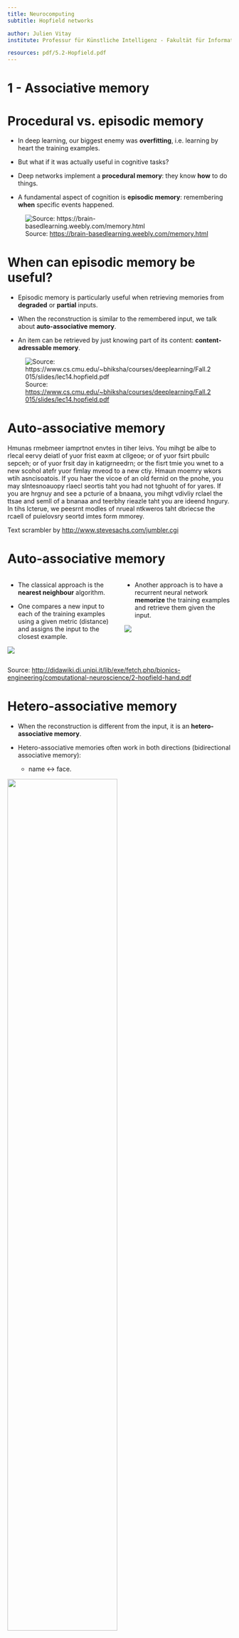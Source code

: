 ```yaml
---
title: Neurocomputing
subtitle: Hopfield networks

author: Julien Vitay
institute: Professur für Künstliche Intelligenz - Fakultät für Informatik

resources: pdf/5.2-Hopfield.pdf
---
```


# 1 - Associative memory

# Procedural vs. episodic memory

* In deep learning, our biggest enemy was **overfitting**, i.e. learning by heart the training examples. 

* But what if it was actually useful in cognitive tasks?

* Deep networks implement a **procedural memory**: they know **how** to do things.

* A fundamental aspect of cognition is **episodic memory**: remembering **when** specific events happened.

![Source: <https://brain-basedlearning.weebly.com/memory.html>](img/episodicmemory.gif)


# When can episodic memory be useful?

* Episodic memory is particularly useful when retrieving memories from **degraded** or **partial** inputs.

* When the reconstruction is similar to the remembered input, we talk about **auto-associative memory**. 

* An item can be retrieved by just knowing part of its content: **content-adressable memory**.

![Source: <https://www.cs.cmu.edu/~bhiksha/courses/deeplearning/Fall.2015/slides/lec14.hopfield.pdf>](img/AM-reconstruction.png) 


# Auto-associative memory

Hmunas rmebmeer iamprtnot envtes in tiher leivs. You mihgt be albe to rlecal eervy deiatl of yuor frist eaxm at cllgeoe; or of yuor fsirt pbuilc sepceh; or of yuor frsit day in katigrneedrn; or the fisrt tmie you wnet to a new scohol atefr yuor fimlay mveod to a new ctiy. Hmaun moemry wkors wtih asncisoatois. If you haer the vicoe of an old fernid on the pnohe, you may slntesnoauopy rlaecl seortis taht you had not tghuoht of for yares. If you are hrgnuy and see a pcturie of a bnaana, you mihgt vdivliy rclael the ttsae and semll of a bnanaa and teerbhy rieazle taht you are ideend hngury. In tihs lcterue, we peesrnt modles of nrueal ntkweros taht dbriecse the rcaell of puielovsry seortd imtes form mmorey.

:::footer
Text scrambler by <http://www.stevesachs.com/jumbler.cgi>
:::

# Auto-associative memory

::: {.columns}
::: {.column width=50%}


* The classical approach is the **nearest neighbour** algorithm.

* One compares a new input to each of the training examples using a given metric (distance) and assigns the input to the closest example.

![](img/nearestneighbour.png)

:::
::: {.column width=50%}


* Another approach is to have a recurrent neural network **memorize** the training examples and retrieve them given the input. 

![](img/associativememory.png)


:::
:::


::: footer
Source: <http://didawiki.di.unipi.it/lib/exe/fetch.php/bionics-engineering/computational-neuroscience/2-hopfield-hand.pdf>
:::

# Hetero-associative memory

* When the reconstruction is different from the input, it is an **hetero-associative memory**.

* Hetero-associative memories often work in both directions (bidirectional associative memory): 

    * name $\leftrightarrow$ face.

![](img/heteroassociative.jpg){width=70%}

::: footer
Source: <https://slideplayer.com/slide/7303074/>
:::

<!-- # Proust's madeleine

::: {.columns}
::: {.column width=50%}


“No sooner had the warm liquid mixed with the crumbs touched my palate than a shudder ran through me and I stopped, intent upon the extraordinary thing that was happening to me. An exquisite pleasure had invaded my senses, something isolated, detached, with no suggestion of its origin. And at once the vicissitudes of life had become indifferent to me, its disasters innocuous, its brevity illusory – this new sensation having had on me the effect which love has of filling me with a precious essence; or rather this essence was not in me it was me. ... Whence did it come? What did it mean? How could I seize and apprehend it? ... And suddenly the memory revealed itself. The taste was that of the little piece of madeleine which on Sunday mornings at Combray (because on those mornings I did not go out before mass), when I went to say good morning to her in her bedroom, my aunt Léonie used to give me, dipping it first in her own cup of tea or tisane. The sight of the little madeleine had recalled nothing to my mind before I tasted it. And all from my cup of tea.”


:::
::: {.column width=50%}


![](img/madeleine-de-proust.jpg)


> Marcel Proust, In Search of Lost Time

:::
:::

 -->

# 2 - Hopfield networks

# Feedforward and recurrent neural networks

* Feedforward networks only depend on the current input:

$$\mathbf{y}_t = f(W \times \mathbf{x}_t + \mathbf{b})$$

* Recurrent networks also depend on their previous output:

$$\mathbf{y}_t = f(W \times [\mathbf{x}_t \, ; \, \mathbf{y}_{t-1}] + \mathbf{b})$$

* Both are strongly dependent on their inputs and do not have their own dynamics.


# Hopfield networks

::: {.columns}
::: {.column width=50%}


* **Hopfield networks** [@Hopfield1982; @Hopfield1983] only depend on a single input (one constant value per neuron) and their previous output using **recurrent weights**:

$$\mathbf{y}_t = f(\mathbf{x} + W \times \mathbf{y}_{t-1} + \mathbf{b})$$

* For a single constant input $\mathbf{x}$, one lets the network **converge** for enough time steps $T$ and observe what the final output $\mathbf{y}_T$ is.

* Hopfield network have their own **dynamics**: the output evolves over time, but the input is constant.

* One can even omit the input $\mathbf{x}$ and merge it with the bias $\mathbf{b}$: the dynamics will only depend on the **initial state** $\mathbf{y}_0$.


$$\mathbf{y}_t = f(W \times \mathbf{y}_{t-1} + \mathbf{b})$$

:::
::: {.column width=50%}


![Source: [Wikipedia CC BY-SA 3.0](https://en.wikipedia.org/wiki/Hopfield_network), Author: Zawersh](img/hopfield-net.png)

:::
:::


# Hopfield networks

::: {.columns}
::: {.column width=50%}


* Binary Hopfield networks use **binary units**. 

* The neuron $i$ has a net activation $x_i$ (**potential**) depending on the other neurons $j$ through weights $w_{ji}$:

$$x_i = \sum_{j \neq i} w_{ji} \, y_j + b$$

* The output $y_i$ is the sign of the potential:

$$y_i = \text{sign}(x_i)$$

$$\text{sign}(x) = \begin{cases} +1 \; \text{if} \, x>0 \\ -1 \; \text{otherwise.}\end{cases}$$

* There are **no self-connections**: $w_{ii} = 0$.

* The weights are **symmetrical**: $w_{ij} = w_{ji}$.

:::
::: {.column width=50%}


![Source: <http://didawiki.di.unipi.it/lib/exe/fetch.php/bionics-engineering/computational-neuroscience/2-hopfield-hand.pdf>](img/hopfield-simple.png){width=70%}

* In matrix-vector form:

$$\mathbf{y} = \text{sign}(W \times \mathbf{y} + \mathbf{b})$$

:::
:::



# Hopfield networks

* At each time step, a neuron will **flip** its state if the sign of the potential $x_i = \sum_{j \neq i} w_{ji} \, y_j + b$ does not match its current output $y_i$.

* This will in turn modify the potential of all other neurons, who may also flip. The potential of that neuron may change its sign, so the neuron will flip again.

* After a finite number of iterations, the network reaches a **stable state** (proof later).

* Neurons are evaluated one after the other: **asynchronous evaluation**.


![Source: <https://www.cs.cmu.edu/~bhiksha/courses/deeplearning/Fall.2015/slides/lec14.hopfield.pdf>](img/hopfield-flip.png)

# Hopfield networks

* Let's consider a Hopfield network with 5 neurons, **sparse connectivity** and no bias.

* In the initial state, 2 neurons are on (+1), 3 are off (-1).

![](img/hopfield-demo1.png){width=60%}

# Hopfield networks

* Let's evaluate the top-right neuron. 

* Its potential is -4 * 1 + 3 * (-1) + 3 * (-1) = -10 $<$ 0. Its output stays at -1. 

![](img/hopfield-demo2.png){width=60%}

# Hopfield networks

* Now the bottom-left neuron.

* The same: 3 * 1 + (-1) * (-1) = 4 $>$ 0, the output stays at +1.

![](img/hopfield-demo3.png){width=60%}

# Hopfield networks

* But the bottom-middle neuron has to flip its sign: -1 * 1 + 4 * 1 + 3 * (-1) - 1 * (-1) = 1 $>$ 0.

* Its new output is +1.

![](img/hopfield-demo4.png){width=60%}

# Hopfield networks

* We can continue evaluating the neurons, but nobody will flip its sign.

* This configuration is a **stable pattern** of the network.

![](img/hopfield-demo5.png){width=60%}

# Hopfield networks

* There is another stable pattern, where the two other neurons are active: **symmetric** or **ghost** pattern.

* All other patterns are unstable and will eventually lead to one of the two **stored patterns**.

![](img/hopfield-demo6.png){width=60%}


# Hopfield networks

::: {.columns}
::: {.column width=50%}


![](img/hopfield-demo5.png)

:::
::: {.column width=50%}


![](img/hopfield-demo6.png)

:::
:::


* The weight matrix $W$ allows to encode a given number of stable patterns, which are **fixed points** of the network's dynamics.

* Any initial configuration will converge to one of the stable patterns.

# Hopfield networks

::: {.columns}
::: {.column width=50%}


* Initialize a **symmetrical weight matrix** without self-connections. 

* Set an input to the network through the bias $\mathbf{b}$.

* **while** not stable:

    * Pick a neuron $i$ randomly.

    * Compute its potential:

    $$x_i = \sum_{j \neq i} w_{ji} \, y_j + b$$

    * Flip its output if needed:

    $$y_i = \text{sign}(x_i)$$


:::
::: {.column width=50%}



![Source: <http://didawiki.di.unipi.it/lib/exe/fetch.php/bionics-engineering/computational-neuroscience/2-hopfield-hand.pdf>](img/hopfield-simple.png)

:::
:::


# Asynchronous evaluation

* Why do we need to update neurons one by one, instead of all together as in ANNs (vector-based)?

* Consider the two neurons below:

![](img/hopfield-asynchronous1.png){width=30%}

* If you update them at the same time, they will both flip:

![](img/hopfield-asynchronous2.png){width=30%}

* But at the next update, they will both flip again: the network will oscillate for ever.

![](img/hopfield-asynchronous1.png){width=30%}

# Asynchronous evaluation


* By updating neurons one at a time (randomly), you make sure that the network converges to a stable pattern:

![](img/hopfield-asynchronous1.png){width=30%}

![](img/hopfield-asynchronous3.png){width=30%}

![](img/hopfield-asynchronous3.png){width=30%}

# Energy of the Hopfield network

* Let's have a look at the quantity $y_i \, (\sum_{j \neq i} w_{ji} \, y_j + b)$ before and after an update:

    * If the neuron does not flip, the quantity does not change.

    * If the neuron flips ($y_i$ goes from +1 to -1, or from -1 to +1), this means that:

        * $y_i$ and $\sum_{j \neq i} w_{ji} \, y_j + b$ had different signs before the update, so $y_i \, (\sum_{j \neq i} w_{ji} \, y_j + b)$ was negative.

        * After the flip, $y_i$ and $\sum_{j \neq i} w_{ji} \, y_j + b$ have the same sign, so $y_i \, (\sum_{j \neq i} w_{ji} \, y_j + b)$ becomes positive.

* The **change** in the quantity $y_i \, (\sum_{j \neq i} w_{ji} \, y_j + b)$ is always positive or equal to zero:

$$ \Delta [y_i \, (\sum_{j \neq i} w_{ji} \, y_j + b)] \geq 0$$

* No update can decrease this quantity.

# Energy of the Hopfield network

* Let's now sum this quantity over the complete network and reverse its sign:

$$E(\mathbf{y}) = - \sum_i y_i \, (\sum_{j > i} w_{ji} \, y_j + b)$$

* We can expand it and simplify it knowing that $w_{ii}=0$ and $w_{ij} = w_{ji}$:

$$E(\mathbf{y}) = - \frac{1}{2} \, \sum_{i, j} w_{ij} \, y_i \, y_j - \sum_j y_j \, b_j$$

* The term $\frac{1}{2}$ comes from the fact that the weights are symmetric and count twice in the double sum.

* In a matrix-vector form, it becomes:

$$E(\mathbf{y}) = -\frac{1}{2} \, \mathbf{y}^T \times W \times \mathbf{y} - \mathbf{b}^T \times \mathbf{y}$$

* $E(\mathbf{y})$ is called the **energy** of the network or its **Lyapunov function** for a pattern $(\mathbf{y})$.

* We know that updates can only **decrease the energy** of the network, it will never go up.

* Moreover, the energy has a **lower bound**: it cannot get below a certain value as everything is finite. 



# Energy of the Hopfield network

* The energy of the network can only decrease but has a lower bound.

$$E(\mathbf{y}) = -\frac{1}{2} \, \mathbf{y}^T \times W \times \mathbf{y} - \mathbf{b}^T \times \mathbf{y}$$

* Stable patterns are **local minima** of the energy function: no update can increase the energy.

![Source: <http://didawiki.di.unipi.it/lib/exe/fetch.php/bionics-engineering/computational-neuroscience/2-hopfield-hand.pdf>](img/hopfield-energy.png)




# Energy of the Hopfield network

* Stable patterns are **point attractors**.

* Other patterns have higher energies and are **attracted** by the closest stable pattern (attraction basin).

![Source: <https://en.wikipedia.org/wiki/Hopfield_network>](img/hopfield_energy_landscape.png)


# Capacity of a Hopfield network

![](img/hopfield-simple2.png)

* It can be shown that for a network with $N$ units, one can store up to $0.14 N$ different patterns:

$$C \approx 0.14 \, N$$

* If you have 1000 neurons, you can store 140 patterns.

* As you need 1 million weights for it, it is not very efficient...

::: footer
@McEliece1987 The capacity of the Hopfield associative memory. IEEE Transactions on Information Theory 33:461–482. doi:10.1109/TIT.1987.1057328
:::

# Storing patterns

* The weights define the stored patterns through their contribution to the energy:

$$E = -\frac{1}{2} \, \mathbf{y}^T \times W \times \mathbf{y} - \mathbf{b}^T \times \mathbf{y}$$

* How do you choose the weights $W$ so that the desired patterns $(\mathbf{y}^1, \mathbf{y}^2, \dots, \mathbf{y}^P)$ are local minima of the energy function?

* Let's omit the bias for a while, as it does not depend on $W$. One can replace the bias with a weight to a neuron whose activity is always +1.

* The pattern $\mathbf{y}^1 = [y^1_1, y^1_2, \ldots, y^1_N]^T$ is stable if no neuron flips after the update:

$$y^1_i = \text{sign}(\sum_{j\neq i} w_{ij} \, y^1_j) \; \; \forall i$$

* Which weights respect this stability constraint?

# Hebb's rule: Cells that fire together wire together

::: {.columns}
::: {.column width=60%}

> When an axon of cell A is near enough to excite a cell B and repeatedly or persistently takes part in firing it, some growth process or metabolic change takes place in one or both cells such that A’s efficiency, as one of the cells firing B, is increased.
>
> **Donald Hebb**, 1949

:::
::: {.column width=40%}

![Source: <https://thebrain.mcgill.ca/flash/i/i_07/i_07_cl/i_07_cl_tra/i_07_cl_tra.html>](img/hebb-principle.jpg)


:::
:::


# Hebbian learning

* **Hebbian learning** between two neurons states that the synaptic efficiency (weight) of their connection should be increased if the activity of the two neurons is correlated.

* The correlation between the activities is simply the product:

$$\Delta w_{i,j} = y_i \, y_j$$

* If both activities are high, the weight will increase.

* If one of the activities is low, the weight won't change.

* It is a very rudimentary model of synaptic plasticity, but verified experimentally.

# Storing patterns

* The fixed point respects:

$$y^1_i = \text{sign}(\sum_{j\neq i} w_{ij} \, y^1_j) \; \; \forall i$$

* If we use $w_{i,j} = y^1_i \, y^1_j$ as the result of Hebbian learning (weights initialized at 0), we obtain

$$y^1_i = \text{sign}(\sum_{j\neq i} y^1_i \, y^1_j \, y^1_j) = \text{sign}(\sum_{j\neq i} y^1_i) = \text{sign}((N-1) \, y^1_i) = \text{sign}(y^1_i) = y^1_i \; \; \forall i$$

as $y^1_j \, y^1_j = 1$ (binary units).

* This means that setting $w_{i,j} = y^1_i \, y^1_j$ makes $\mathbf{y}^1$ a fixed point of the system!

* Remembering that $w_{ii}=0$, we find that $W$ is the correlation matrix of $\mathbf{y}^1$ minus the identity:

$$W = \mathbf{y}^1 \times (\mathbf{y}^1)^T - I$$

(the diagonal of $\mathbf{y}^1 \times (\mathbf{y}^1)^T$ is always 1, as $y^1_j \, y^1_j = 1$).

# Storing patterns

* If we have $P$ patterns $(\mathbf{y}^1, \mathbf{y}^2, \dots, \mathbf{y}^P)$ to store, the corresponding weight matrix is:


$$W = \frac{1}{P} \, \sum_{k=1}^P \mathbf{y}^k \times (\mathbf{y}^k)^T - I$$

* $\frac{1}{P} \, \sum_{k=1}^P \mathbf{y}^k \times (\mathbf{y}^k)^T$ is the **correlation matrix** of the patterns.

* This does not sound much like **learning** as before, as we are forming the matrix directly from the data, but it is a biologically realistic implementation of **Hebbian learning**.

* We only need to iterate **once** over the training patterns, not multiple epochs.

* Learning can be online: the weight matrix is modified when a new pattern $\mathbf{y}^k$ has to be remembered:

$$W = W + \mathbf{y}^k \times (\mathbf{y}^k)^T - I$$

* There is no catastrophic forgetting until we reach the **capacity** $C = 0.14 \, N$ of the network.


# Hopfield networks

* Given $P$ patterns $(\mathbf{y}^1, \mathbf{y}^2, \dots, \mathbf{y}^P)$ to store, build the weight matrix: 

$$W = \frac{1}{P} \, \sum_{k=1}^P \mathbf{y}^k \times (\mathbf{y}^k)^T - I$$

* The energy of the Hopfield network for a new pattern $\mathbf{y}$ is (implicitly):

$$
\begin{aligned}
    E(\mathbf{y}) &=  -\frac{1}{2} \, \mathbf{y}^T \times (\frac{1}{P} \, \sum_{k=1}^P \mathbf{y}^k \times (\mathbf{y}^k)^T - I) \times \mathbf{y} - \mathbf{b}^T \times \mathbf{y} \\ 
    &= -\frac{1}{2 P} \, \sum_{k=1}^P  ((\mathbf{y}^k)^T \times \mathbf{y})^2   - (\frac{1}{2} \, \mathbf{y}^T + \mathbf{b}^T) \times \mathbf{y} \\
\end{aligned}
$$

i.e. a quadratic function of the dot product between the current pattern $\mathbf{y}$ and the stored patterns $\mathbf{y}^k$.

* The stored patterns are local minima of this energy function, which can be retrieved from any pattern $\mathbf{y}$ by iteratively applying the **asynchronous update**:

$$\mathbf{y} = \text{sign}(W \times \mathbf{y} + \mathbf{b})$$



# Spurious patterns


::: {.columns}
::: {.column width=40%}

![](img/hopfield-spurious.png)

:::
::: {.column width=60%}

* The problem when the capacity of the network is full is that the stored patterns will start to overlap.

* The retrieved patterns will be a linear combination of the stored patterns, what is called a **spurious pattern** or **metastable state**.

$$\mathbf{y} = \pm \, \text{sign}(\alpha_1 \, \mathbf{y}^1 + \alpha_2 \, \mathbf{y}^2 + \dots + \alpha_P \, \mathbf{y}^P)$$

* A spurious pattern has never seen by the network, but is remembered like other memories (hallucinations).

:::
:::


* **Unlearning** methods (Hopfield, Feinstein and Palmer, 1983) use a **sleep / wake cycle**:

    * When the network is awake, it remembers patterns.

    * When the network sleeps (dreams), it unlearns spurious patterns.


::: footer
@Hopfield1983 Unlearning has a stabilizing effect in collective memories. Nature 304:158–159.
:::

# Applications of Hopfield networks



* **Optimization:**

    * Traveling salesman problem <http://fuzzy.cs.ovgu.de/ci/nn/v07_hopfield_en.pdf>

    * Timetable scheduling

    * Routing in communication networks

::: {.columns}
::: {.column width=50%}


* **Physics:**

    * Spin glasses (magnetism)

:::
::: {.column width=50%}


![](img/spinglasses.jpeg)

:::
:::


* **Computer Vision:**

    * Image reconstruction and restoration

* **Neuroscience:**

    * Models of the hippocampus, episodic memory



# Pattern completion


{{< youtube HOxSKBxUVpg >}}

::: footer
<https://www.youtube.com/watch?v=HOxSKBxUVpg>
:::



# Pattern completion

{{< youtube fCvQcNzUZf0 >}}


::: footer
<https://www.youtube.com/watch?v=fCvQcNzUZf0>
:::

# 3 - Modern Hopfield networks / Dense Associative Memories

# Problem with old-school Hopfield networks

* The problems with Hopfield networks are:

    * Their limited capacity $0.14 \, N$.

    * Ghost patterns (reversed images).

    * Spurious patterns (bad separation of patterns).

    * Retrieval is not error-free.

* In this example, the masked Homer is closer to the Bart pattern in the energy function, so it converges to its ghost pattern.

![](img/hopfield-simpson1.png)


::: footer
Source: <https://ml-jku.github.io/hopfield-layers/>
:::

# Problem with old-school Hopfield networks

* The problem comes mainly from the fact the energy function is a **quadratic function** of the dot product between a state $\mathbf{y}$ and the patterns $\mathbf{y}^k$:

$$
    E(\mathbf{y}) \approx -\frac{1}{2 P} \, \sum_{k=1}^P  ((\mathbf{y}^k)^T \times \mathbf{y})^2
$$

* $-((\mathbf{y}^k)^T \times \mathbf{y})^2$ has minimum when $\mathbf{y} = \mathbf{y}^k$.

* Quadratic functions are very wide, so it is hard to avoid **overlap** between the patterns.


::: {.columns}
::: {.column width=30%}

![](img/hopfield-spurious.png)

:::
::: {.column width=70%}

![](img/hopfield_energy_landscape.png)

:::
:::


* If we had a **sharper** energy functions, could not we store more patterns and avoid interference?

# Modern Hopfield networks

* Yes. We could define the energy function as a polynomial function of order $a> 2$ (Krotov and Hopfield, 2016):

$$
    E(\mathbf{y}) = -\frac{1}{P} \, \sum_{k=1}^P  ((\mathbf{y}^k)^T \times \mathbf{y})^a
$$

and get a polynomial capacity $C \approx \alpha_a \, N^{a-1}$.

* Or even an exponential function $a = \infty$ (Demircigil et al., 2017):

$$
    E(\mathbf{y}) = - \frac{1}{P} \, \sum_{k=1}^P  \exp((\mathbf{y}^k)^T \times \mathbf{y})
$$

and get an exponential capacity $C \approx 2^{\frac{N}{2}}$! One could store exponentially more patterns than neurons.

* The question is then: **which update rule would minimize these energies?**


::: footer
@Krotov2016 and @Demircigil2017 
:::



# Modern Hopfield networks

* @Krotov2016 and @Demircigil2017  show that the binary units $y_i$ can still be updated asynchronously by comparing the energy of the model with the unit **on or off**:

$$y_i = \text{sign}(- E(y_i = +1) + E(y_i=-1))$$

* If the energy is lower with the unit on than with the unit off, turn it on! Otherwise turn it off.

* Note that computing the energy necessitates to iterate over all patterns, so in practice you should keep the number of patterns small:

$$
    E(\mathbf{y}) = - \frac{1}{P} \, \sum_{k=1}^P  \exp((\mathbf{y}^k)^T \times \mathbf{y})
$$

* However, you are not bounded by $0.14 \, N$ anymore, just by the available computational power and RAM.

# Modern Hopfield networks

* The increased capacity of the modern Hopfield network makes sure that you store many patterns without interference (separability of patterns).

* Convergence occurs in only one step (one update per neuron).

![Source: <https://ml-jku.github.io/hopfield-layers/>](img/hopfield-simpson2.png)


# 4 - Hopfield networks is all you need

![](img/paper-hopfield.png)

::: footer
@Ramsauer2020 Hopfield Networks is All You Need. arXiv:200802217
:::


# Hopfield networks is all you need

* @Ramsauer2020 extend the principle to **continuous patterns**, i.e. vectors. 

* Let's put our $P$ patterns $(\mathbf{y}^1, \mathbf{y}^2, \dots, \mathbf{y}^P)$ in a $N \times P$ matrix:

$$
    X = \begin{bmatrix} \mathbf{y}^1, \mathbf{y}^2, \dots, \mathbf{y}^P \end{bmatrix}
$$

* We can define the following energy function for a vector $\mathbf{y}$:

$$
    E(\mathbf{y}) = - \text{lse}(\beta, X^T \, \mathbf{y}) + \frac{1}{2} \, \mathbf{y}^T \mathbf{y} + \beta^{-1} \, \log P + \frac{1}{2} \, M
$$

where:

$$
    \text{lse}(\beta, \mathbf{z}) = \beta^{-1} \, \log (\sum_{i=1}^P \exp \beta z_i)
$$

is the **log-sum-exp** function and $M$ is the maximum norm of the patterns.

* The first term is similar to the energy of a modern Hopfield network.


::: footer
@Ramsauer2020 Hopfield Networks is All You Need. arXiv:200802217
:::


# Hopfield networks is all you need

* The update rule that minimizes the energy

$$
    E(\mathbf{y}) = - \text{lse}(\beta, X^T \, \mathbf{y}) + \frac{1}{2} \, \mathbf{y}^T \mathbf{y} + \beta^{-1} \, \log P + \frac{1}{2} \, M
$$

is:

$$
    \mathbf{y} = \text{softmax}(\beta \, \mathbf{y} \, X^T) \, X^T
$$


![Source: <https://ml-jku.github.io/hopfield-layers/>](img/retrieve_homer.svg){width=55%}


* Why? Just read the 100 pages of mathematical proof.

* Take home message: these are just matrix-vector multiplications and a softmax. We can do that!



# Hopfield networks is all you need

* Continuous Hopfield networks can retrieve precisely continous vectors with an exponential capacity.

![Source: <https://ml-jku.github.io/hopfield-layers/>](img/experiment_with_24_patterns_continuous_beta8.000.png)



# Hopfield networks is all you need

::: {.columns}
::: {.column width=70%}

* The sharpness of the attractors is controlled by the **temperature parameter** $\beta$.

* You decide whether you want single patterns or meta-stable states, i.e. **combinations of similar patterns**.

* Why would we want that? Because it is the principle of **self-attention**.

* Which other words in the sentence are related to the current word?

![Source: <https://ai.googleblog.com/2017/08/transformer-novel-neural-network.html>](img/transformer-principle.png)



:::
::: {.column width=30%}

![Source: <https://ml-jku.github.io/hopfield-layers/>](img/reconstruction_with_different_betas.png)

:::
:::



# Hopfield networks is all you need

::: {.columns}
::: {.column width=60%}

* Using the representation of a word $\mathbf{y}$, as well as the rest of the sentence $X$, we can retrieve a new representation $\mathbf{y}^\text{new}$ that is a mixture of all words in the sentence.

$$
    \mathbf{y}^\text{new} = \text{softmax}(\beta \, \mathbf{y} \, X^T) \, X^T
$$

* This makes the representation of a word more context-related.

* The representations $\mathbf{y}$ and $X$ can be learned using weight matrices, so backpropagation can be used.

* This was the key insight of the **transformer** network that has replaced attentional RNNs in NLP.

* **Hopfield layers** can replace the transformer self-attention with a better performance.

* The transformer network was introduced with the title "Attention is all you need", hence the title of this paper...

* The authors claim that a Hopfield layer can also replace fully-connected layers, LSTM layers, attentional layers, but also SVM, KNN or LVQ...

:::
::: {.column width=40%}

![Source: <https://ml-jku.github.io/hopfield-layers/>](img/hopfield-transformer.png)

:::
:::


# Additional readings

* Hopfield, J. J. (1982) Neural networks and physical systems with emergent collective computational properties. Proc. Nat. Acad. Sci. (USA) 79, 2554-2558.

* A video from Geoffrey Hinton himself:

<https://www.youtube.com/watch?v=Rs1XMS8NqB4>

* John J. Hopfield (2007), Scholarpedia, 2(5):1977. <http://www.scholarpedia.org/article/Hopfield_network>

* Chris Eliasmith (2007), Scholarpedia, 2(10):1380. <http://www.scholarpedia.org/article/Attractor_network>

* Slides from Davide Bacciu (Pisa) <http://didawiki.di.unipi.it/lib/exe/fetch.php/bionics-engineering/computational-neuroscience/2-hopfield-hand.pdf>

# References